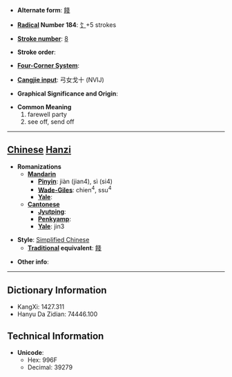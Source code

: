 * '''Alternate form''': [[餞]]

* '''[[Wiktionary:Chinese radical index| Radical]] Number 184''': [[Wiktionary:Chinese radical index 饣|饣]]+5 strokes

* '''[[Wiktionary:Chinese total strokes index|Stroke number]]''': [[Wiktionary:Chinese total strokes index 8|8]]

* '''Stroke order''': 

* '''[[Wiktionary:Chinese four corner index|Four-Corner System]]''': 

* '''[[Wiktionary:Chinese Cangjie index|Cangjie input]]''': 弓女戈十 (NVIJ)

* '''Graphical Significance and Origin''': 

* '''Common Meaning'''
*#farewell party
*# see off, send off


----

== [[Chinese]] [[Hanzi]] ==

* '''Romanizations'''
** '''[[Mandarin]]'''
*** '''[[Pinyin]]''': jiàn (jian4), sì (si4)
*** '''[[Wade-Giles]]''': chien<sup>4</sup>, ssu<sup>4</sup>
*** '''[[Yale]]''': 
** '''[[Cantonese]]'''
*** '''[[Jyutping]]''':
*** '''[[Penkyamp]]''': 
*** '''[[Yale]]''': jin3

* '''Style''': [[Simplified Chinese]] 
** '''[[Traditional Chinese|Traditional]] equivalent''': [[餞]]

* '''Other info''': 

----

== Dictionary Information ==

* KangXi: 1427.311
* Hanyu Da Zidian: 74446.100

== Technical Information ==

* '''Unicode''':
** Hex: 996F
** Decimal: 39279